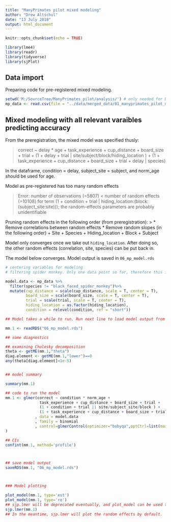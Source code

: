 ```yaml
---
title: "ManyPrimates pilot mixed modeling"
author: "Drew Altschul"
date: "13 July 2018"
output: html_document
---
```


```r
knitr::opts_chunk$set(echo = TRUE)

library(lme4)
library(readr)
library(tidyverse)
library(sjPlot)

```

## Data import

Preparing code for pre-registered mixed modeling. 

```r
setwd('M:/SourceTree/ManyPrimates_pilot/analysis/') # only needed for DMA's setup - should be deleted eventually
mp_data <- read.csv(file = "../data/merged_data/01_manyprimates_pilot_merged_data.csv")
```



## Mixed modeling with all relevant varaibles predicting accuracy

From the preregistration, the mixed model was specified thusly:

> correct ~ delay * age + 
task_experience + cup_distance + board_size + trial +
         (1 + delay + trial | site/subject/block/hiding_location ) + 
        (1 + task_experience + cup_distance + board_size + trial + delay | species)


In the dataframe, 
condition = delay,
subject_site = subject,
and norm_age should be used for age.

Model as pre-registered has too many random effects

> Error: number of observations (=5807) < number of random effects (=10108) for term (1 + condition + trial | hiding_location:(block:(subject_site:site))); the random-effects parameters are probably unidentifiable

Pruning random effects in the following order (from preregistration): 
> * Remove correlations between random effects
  * Remove random slopes (in the following order)
  + Site
  + Species
  + Hiding_location
  + Block
  + Subject

Model only converges once we take out `hiding_location`. After doing so, the other random effects (correlation, site, species) can be put back in.

The model below converges. Model output is saved in `06_mp_model.rds`

``` r

# centering variables for modeling
# filtering spider monkey. Only one data point so far, therefore this is not worth including to explode the number of random effects

model.data <- mp_data %>%
  filter(species != "black_faced_spider_monkey")%>%
  mutate(cup_distance = scale(cup_distance, scale = T, center = T),
         board_size = scale(board_size, scale = T, center = T),
         trial = scale(trial, scale = T, center = T),
         hiding_location = as.factor(hiding_location),
         condition = relevel(condition, ref = "short"))

## Model takes a while to run. Run next line to load model output from previous run with structure below.

mm.1 <- readRDS("06_mp_model.rds")

## some diagnostics

## examining Cholesky decomposition
theta <- getME(mm.1,"theta")
diag.element <- getME(mm.1,"lower")==0
any(theta[diag.element]<1e-5)


## model summary

summary(mm.1)

## code to run the model
mm.1 <- glmer(correct ~ condition * norm_age + 
               task_experience + cup_distance + board_size + trial +
               (1 + condition + trial || site/subject_site/block ) +         
               (1 + task_experience + cup_distance + board_size + trial + condition | species)
             , data = model.data
             , family = binomial
             , control=glmerControl(optimizer="bobyqa",optCtrl=list(maxfun=2e5))
)

## CIs
confint(mm.1, method='profile')



## save model output
saveRDS(mm.1, "06_mp_model.rds")



### Model plotting

plot_model(mm.1, type='est') 
plot_model(mm.1, type='re') 
## sjp.lmer will be deprecated eventually, and plot_model can be used to precisely obtain which plots of the GLMM one wishes to examine.
sjp.lmer(mm.1)
## In the meantime, sjp.lmer will plot the random effects by default.


```

